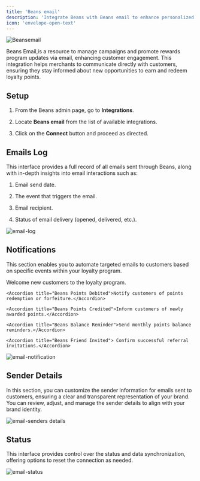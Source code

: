 ```yaml
---
title: 'Beans email'
description: 'Integrate Beans with Beans email to enhance personalized email marketing.'
icon: 'envelope-open-text'
---
```


<Frame caption="Beansemail">
  <img
    src="/assets/images/integrations/beansemail/hero.webp"
    alt="Beansemail"
    title="Beansemail"
    style={{ borderRadius: '0.5rem' }}
  />
</Frame>

Beans Email,is a resource to manage campaigns and promote rewards program updates via email,
enhancing customer engagement. This integration helps merchants to communicate directly with
customers, ensuring they stay informed about new opportunities to earn and redeem loyalty
points.

## Setup

1. From the Beans admin page, go to **Integrations**.

2. Locate **Beans email** from the list of available integrations.

3. Click on the **Connect** button and proceed as directed.

## Emails Log

This interface provides a full record of all emails sent through Beans, along
with in-depth insights into email interactions such as:

1. Email send date.

2. The event that triggers the email.

3. Email recipient.

4. Status of email delivery (opened, delivered, etc.).

<Frame>
  <img src="/assets/images/integrations/beansemail/email-log.webp" alt="email-log" style={{ borderRadius: '0.5rem' }} />
</Frame>

## Notifications

This section enables you to automate targeted emails to customers based on specific
events within your loyalty program.

<AccordionGroup>

<Accordion title="Beans Member Created">Welcome new customers to the loyalty program.</Accordion>

    <Accordion title="Beans Points Debited">Notify customers of points redemption or forfeiture.</Accordion>

    <Accordion title="Beans Points Credited">Inform customers of newly awarded points.</Accordion>

    <Accordion title="Beans Balance Reminder">Send monthly points balance reminders.</Accordion>

    <Accordion title="Beans Friend Invited"> Confirm successful referral invitations.</Accordion>

</AccordionGroup>

<Frame>
  <img
    src="/assets/images/integrations/beansemail/email-notification.webp"
    alt="email-notification"
    style={{ borderRadius: '0.5rem' }}
  />
</Frame>

## Sender Details

In this section, you can customize the sender information for emails sent to customers,
ensuring a clear and transparent representation of your brand. You can review, adjust,
and manage the sender details to align with your brand identity.

<Frame>
  <img
    src="/assets/images/integrations/beansemail/email-senders-details.webp"
    alt="email-senders details"
    title="email-senders details"
    style={{ borderRadius: '0.5rem' }}
  />
</Frame>

## Status

This interface provides control over the status and data synchronization,
offering options to reset the connection as needed.

<Frame>
  <img
    src="/assets/images/integrations/beansemail/email-status.webp"
    alt="email-status"
    style={{ borderRadius: '0.5rem' }}
  />
</Frame>
